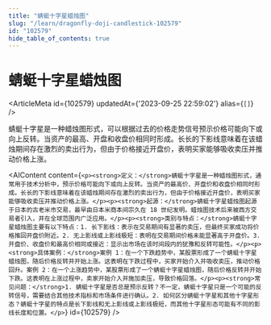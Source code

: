 ```yaml
---
title: "蜻蜓十字星蜡烛图"
slug: "/learn/dragonfly-doji-candlestick-102579"
id: "102579"
hide_table_of_contents: true
---
```



# 蜻蜓十字星蜡烛图

<ArticleMeta id={102579} updatedAt={'2023-09-25 22:59:02'} alias={`[]`} />
<div className='border-solid border-b border-t-0 my-4 border-[var(--ifm-color-gray-300)]' />

蜻蜓十字星是一种蜡烛图形式，可以根据过去的价格走势信号预示价格可能向下或向上反转。当资产的最高、开盘和收盘价相同时形成。长长的下影线意味着在该蜡烛期间存在激烈的卖出行为，但由于价格接近开盘价，表明买家能够吸收卖压并推动价格上涨。

<AIContent content={`<p><strong>定义：</strong>蜻蜓十字星是一种蜡烛图形式，通常用于技术分析中，预示价格可能向下或向上反转。当资产的最高价、开盘价和收盘价相同时形成。长长的下影线意味着在该蜡烛期间存在激烈的卖出行为，但由于价格接近开盘价，表明买家能够吸收卖压并推动价格上涨。</p><p><strong>起源：</strong>蜻蜓十字星蜡烛图起源于日本的古老米市交易，最早由日本米商本间宗久在 18 世纪发明。蜡烛图技术后来被西方交易者引入，并在全球范围内广泛应用。</p><p><strong>类别与特点：</strong>蜻蜓十字星蜡烛图主要有以下特点：1. 长下影线：表示在交易期间有显著的卖压，但最终买家成功将价格推回开盘价附近。2. 无上影线或上影线极短：表明在交易期间价格未能显著高于开盘价。3. 开盘价、收盘价和最高价相同或接近：显示出市场在该时间段内的犹豫和反转可能性。</p><p><strong>具体案例：</strong>案例 1：在一个下跌趋势中，某股票形成了一个蜻蜓十字星蜡烛图，随后价格反转并开始上涨。这表明在下跌过程中，买家开始介入并吸收卖压，推动价格回升。案例 2：在一个上涨趋势中，某股票形成了一个蜻蜓十字星蜡烛图，随后价格反转并开始下跌。这表明在上涨过程中，卖家开始介入并施加卖压，导致价格回落。</p><p><strong>常见问题：</strong>1. 蜻蜓十字星是否总是预示反转？不一定，蜻蜓十字星只是一个可能的反转信号，需要结合其他技术指标和市场条件进行确认。2. 如何区分蜻蜓十字星和其他十字星形态？蜻蜓十字星的特点是长下影线和无上影线或上影线极短，而其他十字星形态可能有不同的影线长度和位置。</p>`} id={102579} />
